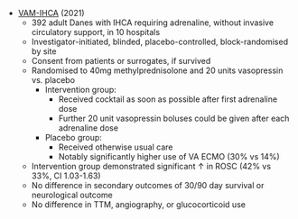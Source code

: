 * [VAM-IHCA](https://jamanetwork.com/journals/jama/fullarticle/2784625) (2021)
	* 392 adult Danes with IHCA requiring adrenaline, without invasive circulatory support, in 10 hospitals
	* Investigator-initiated, blinded, placebo-controlled, block-randomised by site
	* Consent from patients or surrogates, if survived
	* Randomised to 40mg methylprednisolone and 20 units vasopressin vs. placebo
		* Intervention group:
			* Received cocktail as soon as possible after first adrenaline dose
			* Further 20 unit vasopressin boluses could be given after each adrenaline dose
		* Placebo group:
			* Received otherwise usual care
			* Notably significantly higher use of VA ECMO (30% vs 14%)
	* Intervention group demonstrated significant ↑ in ROSC (42% vs 33%, CI 1.03-1.63)
	* No difference in secondary outcomes of 30/90 day survival or neurological outcome
	* No difference in TTM, angiography, or glucocorticoid use

